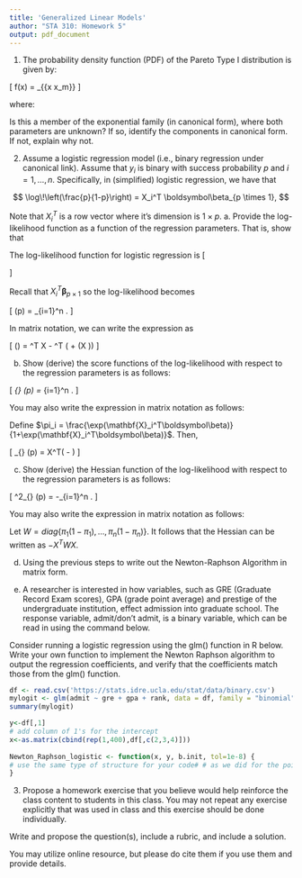 ```yaml
---
title: 'Generalized Linear Models'
author: "STA 310: Homework 5"
output: pdf_document
---
```


1. The probability density function (PDF) of the Pareto Type I distribution is given by:

\[
f(x) = \frac{\alpha x_m^\alpha}{x^{\alpha+1}} \mathbf{1}_{\{x \geq x_m\}}
\]

where:
\begin{itemize}
    \item \( \mathbf{1}_{\{x \geq x_m\}} \) is the indicator function, which is 1 if \( x \geq x_m \) and 0 otherwise.
    \item \( \alpha > 0 \) is the shape parameter.
    \item \( x_m > 0 \) is the scale parameter (minimum possible value) of the data.
\end{itemize}

Is this a member of the exponential family (in canonical form), where both parameters are unknown? If so, identify the components in canonical form. If not, explain why not. 

\newpage

2. Assume a logistic regression model (i.e., binary regression under canonical link). Assume that $y_i$ is binary with success probability $p$\footnote{This technically should be $p_i$, but for simplicity of the derivation, I am supressing this notation.} and $i=1, \ldots, n.$ Specifically, in (simplified) logistic regression, we have that 

$$
\log\!\left(\frac{p}{1-p}\right) = X_i^T \boldsymbol\beta_{p \times 1},
$$

<!-- $$ -->
<!-- \log\!\left(\frac{p}{1-p}\right) = X_{n \times p} \boldsymbol\beta_{p \times 1}, -->
<!-- $$ -->
Note that $X_i^T$ is a row vector where it's dimension is $1 \times p.$
a. Provide the log-likelihood function as a function of the regression parameters. That is, show that

The log-likelihood function for logistic regression is
\[
\begin{aligned}
\mathcal{L}(p) &= \prod_{i=1}^n f(y_i) \\
&= \prod_{i=1}^n p^{\,y_i}(1-p)^{\,1-y_i}, \\
\log\mathcal{L}(p) &= \sum_{i=1}^n \Bigl[ y_i\log(p) + \log(1-p) - y_i\log(1-p) \Bigr] \\
&= \sum_{i=1}^n \Bigl[ y_i\,\log\!\left(\frac{p}{1-p}\right) + \log(1-p) \Bigr].
\end{aligned}
\]

Recall that $X_i^T \boldsymbol\beta_{p \times 1}$
so the log-likelihood becomes

\[
\log\mathcal{L}(p) = \sum_{i=1}^n \Bigl[ y_i\,\mathbf{X}_i^T\boldsymbol\beta - \log\!\left(1+\exp\bigl(\mathbf{X}_i^T\boldsymbol\beta\bigr)\right) \Bigr].
\]

In matrix notation, we can write the expression as


\[
\log\mathcal{L}(\beta) = \boldsymbol{y}^T X \boldsymbol\beta - 
\boldsymbol{1}^T \log(\boldsymbol{1} + \exp(X \boldsymbol\beta))
\]

b. Show (derive) the score functions of the log-likelihood with respect to the regression parameters is as follows:

\[
\nabla_{\boldsymbol\beta} \log\mathcal{L}(p) = \sum_{i=1}^n \left[ y_i\,\mathbf{X}_i - \frac{\exp(\mathbf{X}_i^T\boldsymbol\beta)}{1+\exp(\mathbf{X}_i^T\boldsymbol\beta)}\,\mathbf{X}_i \right].
\]

You may also write the expression in matrix notation as follows:

Define $\pi_i = \frac{\exp(\mathbf{X}_i^T\boldsymbol\beta)}{1+\exp(\mathbf{X}_i^T\boldsymbol\beta)}$. Then, 

\[
\nabla_{\boldsymbol\beta} \log\mathcal{L}(p) = X^T(\boldsymbol{y} - \boldsymbol\pi)
\]

c. Show (derive) the Hessian function of the log-likelihood with respect to the regression parameters is as follows:

\[
\nabla^2_{\boldsymbol\beta} \log\mathcal{L}(p) = -\sum_{i=1}^n \left[ \frac{1}{1+\exp(\mathbf{X}_i^T\boldsymbol\beta)} \cdot \frac{\exp(\mathbf{X}_i^T\boldsymbol\beta)}{1+\exp(\mathbf{X}_i^T\boldsymbol\beta)}\,\mathbf{X}_i\,\mathbf{X}_i^T \right].
\]

You may also write the expression in matrix notation as follows:

Let $W = diag \{ \pi_1(1- \pi_1), \ldots, \pi_n (1- \pi_n) \}.$ It follows that the Hessian can be written as $-X^T W X.$

d. Using the previous steps to write out the Newton-Raphson Algorithm in matrix form. 

e. A researcher is interested in how variables, such as GRE (Graduate Record Exam scores), GPA (grade point average) and prestige of the undergraduate institution, effect admission into graduate school. The response variable, admit/don’t admit, is a binary variable, which can be read in using the command below. 

Consider running a logistic regression using the glm() function in R below. Write your own function to implement the Newton Raphson algorithm to output the regression coefficients, and verify that the coefficients match those from the glm() function. 

```r
df <- read.csv('https://stats.idre.ucla.edu/stat/data/binary.csv')
mylogit <- glm(admit ~ gre + gpa + rank, data = df, family = "binomial"(link = "logit"))
summary(mylogit)
```

```r
y<-df[,1]
# add column of 1's for the intercept
x<-as.matrix(cbind(rep(1,400),df[,c(2,3,4)])) 
 
Newton_Raphson_logistic <- function(x, y, b.init, tol=1e-8) {
# use the same type of structure for your code# # as we did for the poisson
}
```





\newpage

3. Propose a homework exercise that you believe would help reinforce the class content to students in this class. You may not repeat any exercise explicitly that was used in class and this exercise should be done individually. 

Write and propose the question(s), include a rubric, and include a solution. 

You may utilize online resource, but please do cite them if you use them and provide details. 
